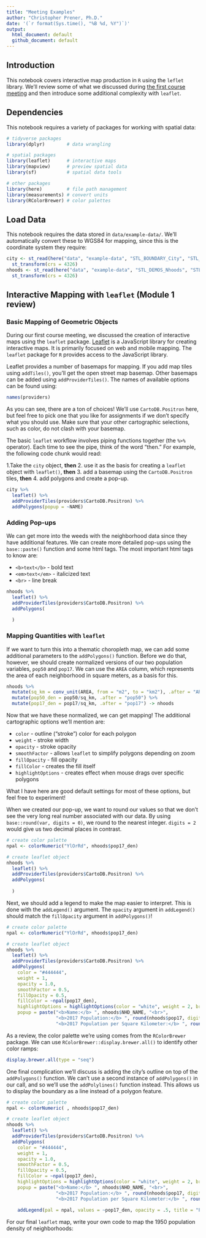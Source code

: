 ```yaml
---
title: "Meeting Examples"
author: "Christopher Prener, Ph.D."
date: '(`r format(Sys.time(), "%B %d, %Y")`)'
output: 
  html_document: default
  github_document: default
---
```


## Introduction
This notebook covers interactive map production in `R` using the `leflet` library. We'll review some of what we discussed during [the first course meeting](https://slu-soc5650.github.io/docs/meeting_01/) and then introduce some additional complexity with `leaflet`.

## Dependencies
This notebook requires a variety of packages for working with spatial data:

```r
# tidyverse packages
library(dplyr)        # data wrangling

# spatial packages
library(leaflet)      # interactive maps
library(mapview)      # preview spatial data
library(sf)           # spatial data tools

# other packages
library(here)         # file path management
library(measurements) # convert units
library(RColorBrewer) # color palettes
```

## Load Data
This notebook requires the data stored in `data/example-data/`. We'll automatically convert these to WGS84 for mapping, since this is the coordinate system they require:

```r
city <- st_read(here("data", "example-data", "STL_BOUNDARY_City", "STL_BOUNDARY_City.shp"), stringsAsFactors = FALSE) %>%
  st_transform(crs = 4326)
nhoods <- st_read(here("data", "example-data", "STL_DEMOS_Nhoods", "STL_DEMOS_Nhoods.shp"), stringsAsFactors = FALSE) %>%
  st_transform(crs = 4326)
```

## Interactive Mapping with `leaflet` (Module 1 review)
### Basic Mapping of Geometric Objects
During our first course meeting, we discussed the creation of interactive maps using the `leaflet` package. [Leaflet](https://leafletjs.com) is a JavaScript library for creating interactive maps. It is primarily focused on web and mobile mapping. The `leaflet` package for `R` provides access to the JavaScript library. 

Leaflet provides a number of basemaps for mapping. If you add map tiles using `addTiles()`, you'll get the open street map basemap. Other basemaps can be added using `addProviderTiles()`. The names of available options can be found using:

```r
names(providers)
```

As you can see, there are a ton of choices! We'll use `CartoDB.Positron` here, but feel free to pick one that you like for assignments if we don't specify what you should use. Make sure that your other cartographic selections, such as color, do not clash with your basemap. 

The basic `leaflet` workflow involves piping functions together (the `%>%` operator). Each time to see the pipe, think of the word "then." For example, the following code chunk would read:

1.Take the `city` object, **then**
2. use it as the basis for creating a `leaflet` object with `leaflet()`, **then**
3. add a basemap using the `CartoDB.Positron` tiles, **then**
4. add polygons and create a pop-up.

```r
city %>%
  leaflet() %>%
  addProviderTiles(providers$CartoDB.Positron) %>%
  addPolygons(popup = ~NAME)
```

### Adding Pop-ups

We can get more into the weeds with the neighborhood data since they have additional features. We can create more detailed pop-ups using the `base::paste()` function and some html tags. The most important html tags to know are:

* `<b>text</b>` - bold text
* `<em>text</em>` - italicized text
* `<br>` - line break

```r
nhoods %>%  
  leaflet() %>%
  addProviderTiles(providers$CartoDB.Positron) %>%
  addPolygons(
    
  )
```

### Mapping Quantities with `leaflet`

If we want to turn this into a thematic choropleth map, we can add some additional parameters to the `addPolygons()` function. Before we do that, however, we should create normalized versions of our two population variables, `pop50` and `pop17`. We can use the `AREA` column, which represents the area of each neighborhood in square meters, as a basis for this.

```r
nhoods %>%
  mutate(sq_km = conv_unit(AREA, from = "m2", to = "km2"), .after = "AREA") %>%
  mutate(pop50_den = pop50/sq_km, .after = "pop50") %>%
  mutate(pop17_den = pop17/sq_km, .after = "pop17") -> nhoods
```

Now that we have these normalized, we can get mapping! The additional cartographic options we'll mention are:

* `color` - outline ("stroke") color for each polygon
* `weight` - stroke width
* `opacity` - stroke opacity
* `smoothFactor` - allows `leaflet` to simplify polygons depending on zoom
* `fillOpacity` - fill opacity
* `fillColor` - creates the fill itself
* `highlightOptions` - creates effect when mouse drags over specific polygons

What I have here are good default settings for most of these options, but feel free to experiment!

When we created our pop-up, we want to round our values so that we don't see the very long real number associated with our data. By using `base::round(var, digits = 0)`, we round to the nearest integer. `digits = 2` would give us two decimal places in contrast.

```r
# create color palette
npal <- colorNumeric("YlOrRd", nhoods$pop17_den)

# create leaflet object
nhoods %>%
  leaflet() %>%
  addProviderTiles(providers$CartoDB.Positron) %>%
  addPolygons(
    
  ) 
```

Next, we should add a legend to make the map easier to interpret. This is done with the `addLegend()` argument. The `opacity` argument in `addLegend()` should match the `fillOpacity` argument in `addPolygons()`!

```r
# create color palette
npal <- colorNumeric("YlOrRd", nhoods$pop17_den)

# create leaflet object
nhoods %>%
  leaflet() %>%
  addProviderTiles(providers$CartoDB.Positron) %>%
  addPolygons(
    color = "#444444", 
    weight = 1, 
    opacity = 1.0, 
    smoothFactor = 0.5,
    fillOpacity = 0.5,
    fillColor = ~npal(pop17_den),
    highlightOptions = highlightOptions(color = "white", weight = 2, bringToFront = TRUE),
    popup = paste("<b>Name:</b> ", nhoods$NHD_NAME, "<br>",
                  "<b>2017 Population:</b> ", round(nhoods$pop17, digits = 0), "<br>",
                  "<b>2017 Population per Square Kilometer:</b> ", round(nhoods$pop17_den, digits = 2)))
```

As a review, the color palette we're using comes from the `RColorBrewer` package. We can use `RColorBrewer::display.brewer.all()` to identify other color ramps:

```r
display.brewer.all(type = "seq")
```

One final complication we'll discuss is adding the city's outline on top of the `addPolygons()` function. We can't use a second instance of `addPolygons()` in our call, and so we'll use the `addPolylines()` function instead. This allows us to display the boundary as a line instead of a polygon feature. 

```r
# create color palette
npal <- colorNumeric( , nhoods$pop17_den)

# create leaflet object
nhoods %>%
  leaflet() %>%
  addProviderTiles(providers$CartoDB.Positron) %>%
  addPolygons(
    color = "#444444", 
    weight = 1, 
    opacity = 1.0, 
    smoothFactor = 0.5,
    fillOpacity = 0.5,
    fillColor = ~npal(pop17_den),
    highlightOptions = highlightOptions(color = "white", weight = 2, bringToFront = TRUE),
    popup = paste("<b>Name:</b> ", nhoods$NHD_NAME, "<br>",
                  "<b>2017 Population:</b> ", round(nhoods$pop17, digits = 0), "<br>",
                  "<b>2017 Population per Square Kilometer:</b> ", round(nhoods$pop17_den, digits = 2))) %>%
  
    addLegend(pal = npal, values = ~pop17_den, opacity = .5, title = "Population Density (2017)")
```

For our final `leaflet` map, write your own code to map the 1950 population density of neighborhoods:

```r

```

